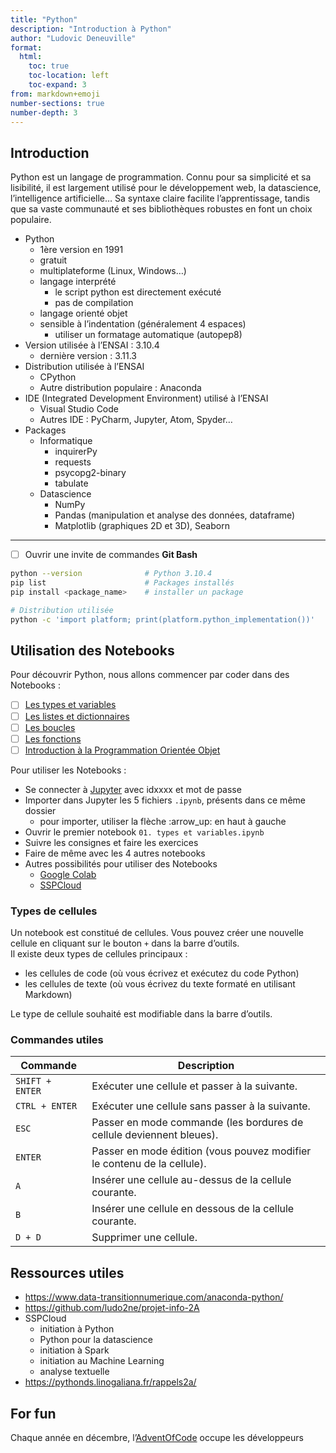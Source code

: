 ```yaml
---
title: "Python"
description: "Introduction à Python"
author: "Ludovic Deneuville"
format: 
  html:
    toc: true
    toc-location: left
    toc-expand: 3
from: markdown+emoji
number-sections: true
number-depth: 3
---
```


## Introduction {.unnumbered}

<!-- TODO : mettre au propre -->

Python est un langage de programmation. Connu pour sa simplicité et sa lisibilité, il est largement utilisé pour le développement web, la datascience, l'intelligence artificielle... Sa syntaxe claire facilite l'apprentissage, tandis que sa vaste communauté et ses bibliothèques robustes en font un choix populaire.

- Python
  - 1ère version en 1991
  - gratuit
  - multiplateforme (Linux, Windows...)
  - langage interprété
    - le script python est directement exécuté
    - pas de compilation
  - langage orienté objet
  - sensible à l'indentation (généralement 4 espaces)
    - utiliser un formatage automatique (autopep8)
- Version utilisée à l'ENSAI : 3.10.4
  - dernière version : 3.11.3
- Distribution utilisée à l'ENSAI
  - CPython
  - Autre distribution populaire : Anaconda
- IDE (Integrated Development Environment) utilisé à l'ENSAI
  - Visual Studio Code
  - Autres IDE : PyCharm, Jupyter, Atom, Spyder...
- Packages
  - Informatique
    - inquirerPy
    - requests
    - psycopg2-binary
    - tabulate
  - Datascience
    - NumPy
    - Pandas (manipulation et analyse des données, dataframe)
    - Matplotlib (graphiques 2D et 3D), Seaborn

---

- [ ] Ouvrir une invite de commandes **Git Bash**

```bash
python --version              # Python 3.10.4 
pip list                      # Packages installés
pip install <package_name>    # installer un package

# Distribution utilisée
python -c 'import platform; print(platform.python_implementation())'
```

## Utilisation des Notebooks

Pour découvrir Python, nous allons commencer par coder dans des Notebooks :

- [ ] [Les types et variables](01-types-et-variables.ipynb)
- [ ] [Les listes et dictionnaires](02-listes-et-dictionnaires.ipynb)
- [ ] [Les boucles](03-tests-et-boucles.ipynb)
- [ ] [Les fonctions](04-fonctions.ipynb)
- [ ] [Introduction à la Programmation Orientée Objet](05-POO-introduction.ipynb)

Pour utiliser les Notebooks :

- Se connecter à <a href="https://clust-n4.ensai.fr/" target="_blank">Jupyter</a> avec idxxxx et mot de passe
- Importer dans Jupyter les 5 fichiers `.ipynb`, présents dans ce même dossier
  - pour importer, utiliser la flèche :arrow_up: en haut à gauche
- Ouvrir le premier notebook `01. types et variables.ipynb`
- Suivre les consignes et faire les exercices
- Faire de même avec les 4 autres notebooks
- Autres possibilités pour utiliser des Notebooks
  - <a href="https://colab.research.google.com/" target="_blank">Google Colab</a>
  - <a href="https://datalab.sspcloud.fr/" target="_blank">SSPCloud</a>

### Types de cellules

Un notebook est constitué de cellules. Vous pouvez créer une nouvelle cellule en cliquant sur le bouton `+` dans la barre d'outils.  
Il existe deux types de cellules principaux :

- les cellules de code (où vous écrivez et exécutez du code Python)
- les cellules de texte (où vous écrivez du texte formaté en utilisant Markdown)  

Le type de cellule souhaité est modifiable dans la barre d'outils.  

### Commandes utiles

| Commande                   | Description                                                                       |
| -------------------------- | --------------------------------------------------------------------------------- |
| `SHIFT + ENTER`            | Exécuter une cellule et passer à la suivante.                                     |
| `CTRL + ENTER`             | Exécuter une cellule sans passer à la suivante.                                   |
| `ESC`                      | Passer en mode commande (les bordures de cellule deviennent bleues).              |
| `ENTER`                    | Passer en mode édition (vous pouvez modifier le contenu de la cellule).           |
| `A`                        | Insérer une cellule au-dessus de la cellule courante.                             |
| `B`                        | Insérer une cellule en dessous de la cellule courante.                            |
| `D + D`                    | Supprimer une cellule.                                                            |


## Ressources utiles

<!-- TODO : mettre à jour -->

- <https://www.data-transitionnumerique.com/anaconda-python/>
- <https://github.com/ludo2ne/projet-info-2A>
- SSPCloud
  - initiation à Python
  - Python pour la datascience
  - initiation à Spark
  - initiation au Machine Learning
  - analyse textuelle
- <https://pythonds.linogaliana.fr/rappels2a/>


## For fun

Chaque année en décembre, l'<a href="https://adventofcode.com/" target="_blank">AdventOfCode</a> occupe les développeurs
